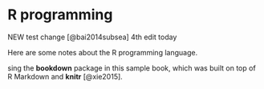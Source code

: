 # R programming  {#rstats}

NEW test change [@bai2014subsea] 4th edit today

Here are some notes about the R programming language.

sing the **bookdown** package in this sample book, which was built on top of R Markdown and **knitr** [@xie2015].

